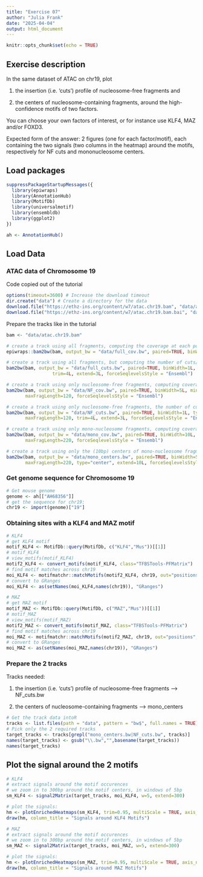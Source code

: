 ---
title: "Exercise 07"
author: "Julia Frank"
date: "2025-04-04"
output: html_document
---

```{r setup, include=FALSE}
knitr::opts_chunk$set(echo = TRUE)
```

## Exercise description

In the same dataset of ATAC on chr19, plot

1) the insertion (i.e. ‘cuts’) profile of nucleosome-free fragments and

2) the centers of nucleosome-containing fragments, around the high-confidence motifs of two factors.

You can choose your own factors of interest, or for instance use KLF4, MAZ and/or FOXD3.

Expected form of the answer: 2 figures (one for each factor/motif), each containing the two signals (two columns in the heatmap) around the motifs, respectively for NF cuts and mononucleosome centers.

## Load packages

```{r}
suppressPackageStartupMessages({
  library(epiwraps)
  library(AnnotationHub)
  library(MotifDb)
  library(universalmotif)
  library(ensembldb)
  library(ggplot2)
})

ah <- AnnotationHub()
```

## Load Data

### ATAC data of Chromosome 19

Code copied out of the tutorial

```{r}
options(timeout=3600) # Increase the download timeout
dir.create("data") # Create a directory for the data
download.file("https://ethz-ins.org/content/w7/atac.chr19.bam", "data/atac.chr19.bam", mode="wb")
download.file("https://ethz-ins.org/content/w7/atac.chr19.bam.bai", "data/atac.chr19.bam.bai", mode="wb")
```

Prepare the tracks like in the tutorial

```{r}
bam <- "data/atac.chr19.bam"

# create a track using all fragments, computing the coverage at each position (and force Ensembl naming)
epiwraps::bam2bw(bam, output_bw = "data/full_cov.bw", paired=TRUE, binWidth=10L, forceSeqlevelsStyle = "Ensembl")

# create a track using all fragments, but computing the number of cuts/insertion sites at each position
bam2bw(bam, output_bw = "data/full_cuts.bw", paired=TRUE, binWidth=1L, type="ends", 
                 trim=4L, extend=3L, forceSeqlevelsStyle = "Ensembl")

# create a track using only nucleosome-free fragments, computing coverage
bam2bw(bam, output_bw = "data/NF_cov.bw", paired=TRUE, binWidth=5L, minFragLength=30, 
       maxFragLength=120, forceSeqlevelsStyle = "Ensembl")

# create a track using only nucleosome-free fragments, the number of cuts/insertion sites at each position
bam2bw(bam, output_bw = "data/NF_cuts.bw", paired=TRUE, binWidth=1L, type="ends", minFragLength=30, 
       maxFragLength=120, trim=4L, extend=3L, forceSeqlevelsStyle = "Ensembl")

# create a track using only mono-nucleosome fragments, computing coverage
bam2bw(bam, output_bw = "data/mono_cov.bw", paired=TRUE, binWidth=10L, minFragLength=140,
       maxFragLength=220, forceSeqlevelsStyle = "Ensembl")

# create a track using only the (10bp) centers of mono-nucleosome fragments
bam2bw(bam, output_bw = "data/mono_centers.bw", paired=TRUE, binWidth=5L, minFragLength=140, trim=4L,
       maxFragLength=220, type="center", extend=10L, forceSeqlevelsStyle = "Ensembl")
```

### Get genome sequence for Chromosome 19

```{r}
# Get mouse genome
genome <- ah[["AH68356"]]
# get the sequence for chr19:
chr19 <- import(genome)["19"]
```

### Obtaining sites with a KLF4 and MAZ motif

```{r}
# KLF4
# get KLF4 motif
motif_KLF4 <- MotifDb::query(MotifDb, c("KLF4","Mus"))[[1]]
# motif_KLF4
# view_motifs(motif_KLF4)
motif2_KLF4 <- convert_motifs(motif_KLF4, class="TFBSTools-PFMatrix")
# find motif matches across chr19
moi_KLF4 <- motifmatchr::matchMotifs(motif2_KLF4, chr19, out="positions", p.cutoff=1e-5)[[1]]
# convert to GRanges
moi_KLF4 <- as(setNames(moi_KLF4,names(chr19)), "GRanges")

# MAZ
# get MAZ motif
motif_MAZ <- MotifDb::query(MotifDb, c("MAZ","Mus"))[[1]]
# motif_MAZ
# view_motifs(motif_MAZ)
motif2_MAZ <- convert_motifs(motif_MAZ, class="TFBSTools-PFMatrix")
# find motif matches across chr19
moi_MAZ <- motifmatchr::matchMotifs(motif2_MAZ, chr19, out="positions", p.cutoff=1e-5)[[1]]
# convert to GRanges
moi_MAZ <- as(setNames(moi_MAZ,names(chr19)), "GRanges")

```

### Prepare the 2 tracks

Tracks needed:

1) the insertion (i.e. ‘cuts’) profile of nucleosome-free fragments –\> NF_cuts.bw

2) the centers of nucleosome-containing fragments –\> mono_centers

```{r}
# Get the track data intoR
tracks <- list.files(path = "data", pattern = "bw$", full.names = TRUE)
# Pick only the 2 required tracks
target_tracks <- tracks[grepl("mono_centers.bw|NF_cuts.bw", tracks)]
names(target_tracks) <- gsub("\\.bw","",basename(target_tracks))
names(target_tracks)
```

## Plot the signal around the 2 motifs

```{r}
# KLF4
# extract signals around the motif occurences
# we zoom in to 300bp around the motif centers, in windows of 5bp
sm_KLF4 <- signal2Matrix(target_tracks, moi_KLF4, w=5, extend=300)

# plot the signals:
hm <- plotEnrichedHeatmaps(sm_KLF4, trim=0.95, multiScale = TRUE, axis_name = "0")
draw(hm, column_title = "Signals around KLF4 Motifs")

# MAZ
# extract signals around the motif occurences
# we zoom in to 300bp around the motif centers, in windows of 5bp
sm_MAZ <- signal2Matrix(target_tracks, moi_MAZ, w=5, extend=300)

# plot the signals:
hm <- plotEnrichedHeatmaps(sm_MAZ, trim=0.95, multiScale = TRUE, axis_name = "0")
draw(hm, column_title = "Signals around MAZ Motifs")
```
